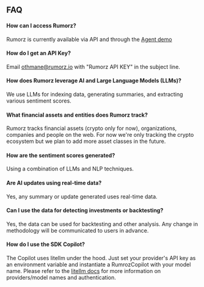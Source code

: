 ## FAQ

#### How can I access Rumorz?
Rumorz is currently available via API and through the [Agent demo](https://rumorz-agent.streamlit.app/)

#### How do I get an API Key?
Email othmane@rumorz.io with "Rumorz API KEY" in the subject line.

#### How does Rumorz leverage AI and Large Language Models (LLMs)?
We use LLMs for indexing data, generating summaries, and extracting various sentiment scores.

#### What financial assets and entities does Rumorz track?
Rumorz tracks financial assets (crypto only for now), organizations, companies
and people on the web. For now we're only tracking the crypto ecosystem but we
plan to add more asset classes in the future.

#### How are the sentiment scores generated?
Using a combination of LLMs and NLP techniques.

#### Are AI updates using real-time data?
Yes, any summary or update generated uses real-time data.

#### Can I use the data for detecting investments or backtesting?
Yes, the data can be used for backtesting and other analysis. Any change in methodology will be communicated to users
in advance.

#### How do I use the SDK Copilot?
The Copilot uses litellm under the hood. Just set your provider's API key as an environment variable and instantiate a RumrozCopilot with your model name. Please refer to
the [litellm docs](https://docs.litellm.ai/docs/) for more information on
providers/model names and authentication.
